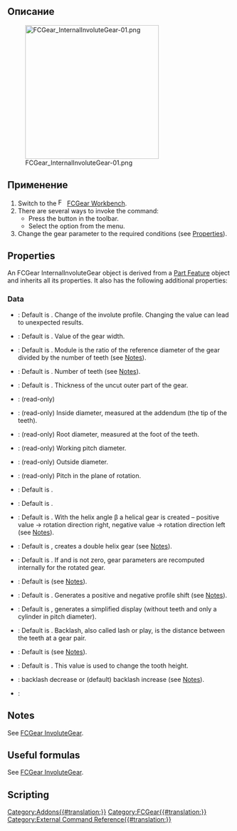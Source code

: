 {{UnfinishedDocu}}
<languages/>

{{Docnav/ru
|[[FCGear_InvoluteGear/ru|Эвольвентная Шестерня]]
|[[FCGear_InvoluteRack/ru|Эвольвентная Рейка]]
|[[FCGear_Workbench/ru|Шестерня]]
|IconL=FCGear_InvoluteGear.svg
|IconR=FCGear_InvoluteRack.svg
|IconC=FCGear_workbench_icon.svg
}}

{{GuiCommand/ru
|Name=FCGear InternalInvoluteGear
|Name/ru=Шестерня Внутренняя Эвольвентная Шестерня
|MenuLocation=Шестерня → Внутренняя Эвольвентная Шестерня
|Workbenches=[[FCGear_Workbench/ru|Шестерня]]
|Shortcut=Нет
|Version=1.0
|SeeAlso=[[FCGear_InvoluteGear/ru|Шестерня Эвольвентная Шестерня]]
}}

<span id="Description"></span>
== Описание ==

[[Image:FCGear_InternalInvoluteGear-01.png|300px]]

{{Caption|Внутреннее эвольвентное колесо слева направо: Прямозубое зубчатое колесо, косозубое зубчатое колесо, двойное косозубое зубчатое колесо}}

<span id="Usage"></span>
== Применение ==

# Switch to the [[Image:FCGear_workbench_icon.svg|16px]] [[FCGear_Workbench|FCGear Workbench]].
# There are several ways to invoke the command:
#* Press the {{Button|[[File:FCGear_InternalInvoluteGear.svg|16px]] [[FCGear_InternalInvoluteGear|Internal Involute Gear]]}} button in the toolbar.
#* Select the {{MenuCommand|Gear → [[File:FCGear_InternalInvoluteGear.svg|16px]] Internal Involute Gear}} option from the menu.
# Change the gear parameter to the required conditions (see [[#Properties|Properties]]).

==Properties==

An FCGear InternalInvoluteGear object is derived from a [[Part_Feature|Part Feature]] object and inherits all its properties. It also has the following additional properties:

===Data===

{{Properties_Title|accuracy}}

* {{PropertyData|numpoints|Integer}}: Default is {{value|6}}. Change of the involute profile. Changing the value can lead to unexpected results.

{{Properties_Title|base}}

* {{PropertyData|height|Length}}: Default is {{value|5 mm}}. Value of the gear width.
* {{PropertyData|module|Length}}: Default is {{value|1 mm}}. Module is the ratio of the reference diameter of the gear divided by the number of teeth (see [[FCGear_InvoluteGear#Notes|Notes]]).
* {{PropertyData|teeth|Integer}}: Default is {{value|15}}. Number of teeth (see [[FCGear_InvoluteGear#Notes|Notes]]).
* {{PropertyData|thickness|Length}}: Default is {{value|5 mm}}. Thickness of the uncut outer part of the gear.

{{Properties_Title|computed}}

* {{PropertyData|angular_backlash|Angle}}: (read-only)
* {{PropertyData|da|Length}}: (read-only) Inside diameter, measured at the addendum (the tip of the teeth).
* {{PropertyData|df|Length}}: (read-only) Root diameter, measured at the foot of the teeth.
* {{PropertyData|dw|Length}}: (read-only) Working pitch diameter.
* {{PropertyData|outside_diameter|Length}}: (read-only) Outside diameter.
* {{PropertyData|transverse_pitch|Length}}: (read-only) Pitch in the plane of rotation.

{{Properties_Title|fillets}}

* {{PropertyData|head_fillet|Float}}: Default is {{value|0 mm}}.
* {{PropertyData|root_fillet|Float}}: Default is {{value|0 mm}}.

{{Properties_Title|helical}}

* {{PropertyData|beta|Angle}}: Default is {{value|0 °}}. With the helix angle β a helical gear is created – positive value → rotation direction right, negative value → rotation direction left (see [[FCGear_InvoluteGear#Notes|Notes]]).
* {{PropertyData|double_helix|Bool}}: Default is {{false}}, {{true}} creates a double helix gear (see [[FCGear_InvoluteGear#Notes|Notes]]).
* {{PropertyData|properties_from_tool|Bool}}: Default is {{false}}. If {{true}} and {{PropertyData|beta}} is not zero, gear parameters are recomputed internally for the rotated gear.

{{Properties_Title|involute}}

* {{PropertyData|pressure_angle|Angle}}: Default is {{value|20 °}} (see [[FCGear_InvoluteGear#Notes|Notes]]).
* {{PropertyData|shift|Float}}: Default is {{value|0}}. Generates a positive and negative profile shift (see [[FCGear_InvoluteGear#Notes|Notes]]).

{{Properties_Title|precision}}

* {{PropertyData|simple|Bool}}: Default is {{false}}, {{true}} generates a simplified display (without teeth and only a cylinder in pitch diameter).

{{Properties_Title|tolerance}}

* {{PropertyData|backlash|Length}}: Default is {{value|0 mm}}. Backlash, also called lash or play, is the distance between the teeth at a gear pair.
* {{PropertyData|clearance|Float}}: Default is {{value|0.25}} (see [[FCGear_InvoluteGear#Notes|Notes]]).
* {{PropertyData|head|Float}}: Default is {{value|-0.4 mm}}. This value is used to change the tooth height.
* {{PropertyData|reversed_backlash|Bool}}: {{true}} backlash decrease or {{false}} (default) backlash increase (see [[FCGear_InvoluteGear#Notes|Notes]]).

{{Properties_Title|version}}

* {{PropertyData|version|String}}:

==Notes==

See [[FCGear_InvoluteGear#Notes|FCGear InvoluteGear]].

==Useful formulas==

See [[FCGear_InvoluteGear#Useful_formulas|FCGear InvoluteGear]].

==Scripting==


{{Docnav
|[[FCGear_InvoluteGear|InvoluteGear]]
|[[FCGear_InvoluteRack|InvoluteRack]]
|[[FCGear_Workbench|FCGear]]
|IconL=FCGear_InvoluteGear.svg
|IconR=FCGear_InvoluteRack.svg
|IconC=FCGear_workbench_icon.svg
}}

[[Category:Addons{{#translation:}}]]
[[Category:FCGear{{#translation:}}]]
[[Category:External Command Reference{{#translation:}}]]